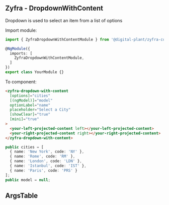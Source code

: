 
## Zyfra - DropdownWithContent

<Subtitle>Dropdown is used to select an item from a list of options</Subtitle>

Import module:
```typescript
import { ZyfraDropdownWithContentModule } from '@digital-plant/zyfra-components';

@NgModule({
  imports: [
    ZyfraDropdownWithContentModule,
  ]
})
export class YourModule {}
```

To component:
```html
<zyfra-dropdown-with-content
  [options]="cities"
  [(ngModel)]="model"
  optionLabel="name"
  placeholder="Select a City"
  [showClear]="true"
  [mini]="true"
>
  <your-left-projected-content left></your-left-projected-content>
  <your-right-projected-content right></your-right-projected-content>
</zyfra-dropdown-with-content>
```

```typescript
public cities = [
  { name: 'New York', code: 'NY' },
  { name: 'Rome', code: 'RM' },
  { name: 'London', code: 'LDN' },
  { name: 'Istanbul', code: 'IST' },
  { name: 'Paris', code: 'PRS' }
];
public model = null;
```

## ArgsTable

<ArgsTable of={ZyfraDropdownWithContentComponent} />
